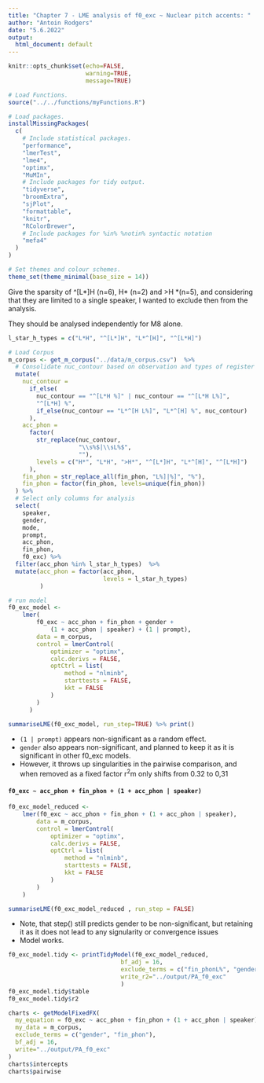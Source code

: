 ```yaml
---
title: "Chapter 7 - LME analysis of f0_exc ~ Nuclear pitch accents: "
author: "Antoin Rodgers"
date: "5.6.2022"
output:
  html_document: default
---
```


```r
knitr::opts_chunk$set(echo=FALSE,
                      warning=TRUE,
                      message=TRUE)

# Load Functions.
source("../../functions/myFunctions.R") 

# Load packages.
installMissingPackages(
  c(
    # Include statistical packages.
    "performance",
    "lmerTest",
    "lme4",
    "optimx",
    "MuMIn",
    # Include packages for tidy output.
    "tidyverse",
    "broomExtra",
    "sjPlot",
    "formattable",
    "knitr",
    "RColorBrewer",
    # Include packages for %in% %notin% syntactic notation
    "mefa4"
  )
)

# Set themes and colour schemes.
theme_set(theme_minimal(base_size = 14))

```

Give the sparsity of \^[L\*]H (n=6), H\* (n=2) and \>H \*(n=5), and considering that they are limited to a single speaker, I wanted to exclude then from the analysis.

They should be analysed independently for M8 alone.

```r
l_star_h_types = c("L*H", "^[L*]H", "L*^[H]", "^[L*H]")

# Load Corpus
m_corpus <- get_m_corpus("../data/m_corpus.csv")  %>%
  # Consolidate nuc_contour based on observation and types of register shift.
  mutate(
    nuc_contour =
      if_else(
        nuc_contour == "^[L*H %]" | nuc_contour == "^[L*H L%]",
        "^[L*H] %",
        if_else(nuc_contour == "L*^[H L%]", "L*^[H] %", nuc_contour)
      ),
    acc_phon =
      factor(
        str_replace(nuc_contour,
                    "\\s%$|\\sL%$",
                    ""),
        levels = c("H*", "L*H", ">H*", "^[L*]H", "L*^[H]", "^[L*H]")
      ),
    fin_phon = str_replace_all(fin_phon, "L%]|%]", "%"),
    fin_phon = factor(fin_phon, levels=unique(fin_phon))
  ) %>%
  # Select only columns for analysis
  select(
    speaker,
    gender,
    mode,
    prompt,
    acc_phon,
    fin_phon,
    f0_exc) %>% 
  filter(acc_phon %in% l_star_h_types)  %>% 
  mutate(acc_phon = factor(acc_phon,
                           levels = l_star_h_types)
         )
```

```r

# run model
f0_exc_model <-
    lmer(
        f0_exc ~ acc_phon + fin_phon + gender +
            (1 + acc_phon | speaker) + (1 | prompt),
        data = m_corpus,
        control = lmerControl(
            optimizer = "optimx",
            calc.derivs = FALSE,
            optCtrl = list(
                method = "nlminb",
                starttests = FALSE,
                kkt = FALSE
            )
        )
      )

summariseLME(f0_exc_model, run_step=TRUE) %>% print()

```

-   `(1 | prompt)` appears non-significant as a random effect.
-   `gender` also appears non-significant, and planned to keep it as it is significant in other f0_exc models.
-   However, it throws up singularities in the pairwise comparison, and when removed as a fixed factor r^2^m only shifts from 0.32 to 0,31


#### `f0_exc ~ acc_phon + fin_phon + (1 + acc_phon | speaker)`

```r

f0_exc_model_reduced <-
    lmer(f0_exc ~ acc_phon + fin_phon + (1 + acc_phon | speaker),
        data = m_corpus,
        control = lmerControl(
            optimizer = "optimx",
            calc.derivs = FALSE,
            optCtrl = list(
                method = "nlminb",
                starttests = FALSE,
                kkt = FALSE
            )
        )
    )

summariseLME(f0_exc_model_reduced , run_step = FALSE)

```
*    Note, that step() still predicts gender to be non-significant, but retaining it as it does not lead to any signularity or convergence issues
-   Model works.

```r

f0_exc_model.tidy <- printTidyModel(f0_exc_model_reduced,
                                bf_adj = 16,
                                exclude_terms = c("fin_phonL%", "genderM"),
                                write_r2="../output/PA_f0_exc"
                                )
f0_exc_model.tidy$table
f0_exc_model.tidy$r2

```

```r

charts <- getModelFixedFX(
  my_equation = f0_exc ~ acc_phon + fin_phon + (1 + acc_phon | speaker),
  my_data = m_corpus,
  exclude_terms = c("gender", "fin_phon"),
  bf_adj = 16,
  write="../output/PA_f0_exc"
)
charts$intercepts
charts$pairwise


```
